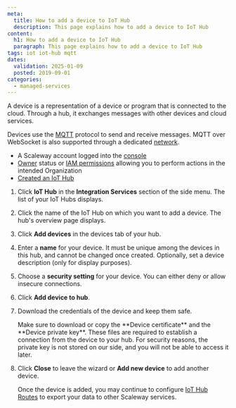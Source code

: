 ```yaml
---
meta:
  title: How to add a device to IoT Hub
  description: This page explains how to add a device to IoT Hub
content:
  h1: How to add a device to IoT Hub
  paragraph: This page explains how to add a device to IoT Hub
tags: iot iot-hub mqtt
dates:
  validation: 2025-01-09
  posted: 2019-09-01
categories:
  - managed-services
---
```


A device is a representation of a device or program that is connected to the cloud. Through a hub, it exchanges messages with other devices and cloud services.

Devices use the [MQTT](http://mqtt.org/) protocol to send and receive messages. MQTT over WebSocket is also supported through a dedicated [network](/iot-hub/how-to/connect-default-mqtt-network/).

<Macro id="requirements" />

- A Scaleway account logged into the [console](https://console.scaleway.com)
- [Owner](/iam/concepts/#owner) status or [IAM permissions](/iam/concepts/#permission) allowing you to perform actions in the intended Organization
- [Created an IoT Hub](/iot-hub/how-to/create-hub/)

1. Click **IoT Hub** in the **Integration Services** section of the side menu. The list of your IoT Hubs displays.
2. Click the name of the IoT Hub on which you want to add a device. The hub's overview page displays.
3. Click **Add devices** in the devices tab of your hub.
    <Lightbox src="scaleway-iothub_add_device.webp" alt="" />
4. Enter a **name** for your device. It must be unique among the devices in this hub, and cannot be changed once created. Optionally, set a device description (only for display purposes).
5. Choose a **security setting** for your device. You can either deny or allow insecure connections.
    <Lightbox src="scaleway-iothub_device_security.webp" alt="" />
6. Click **Add device to hub**.
7. Download the credentials of the device and keep them safe.
    <Lightbox src="scaleway-iothub_device_credentials.webp" alt="" />

    <Message type="important">
      Make sure to download or copy the **Device certificate** and the **Device private key**. These files are required to establish a connection from the device to your hub. For security reasons, the private key is not stored on our side, and you will not be able to access it later.
    </Message>
8. Click **Close** to leave the wizard or **Add new device** to add another device.

    Once the device is added, you may continue to configure [IoT Hub Routes](/iot-hub/how-to/create-route/) to export your data to other Scaleway services.


